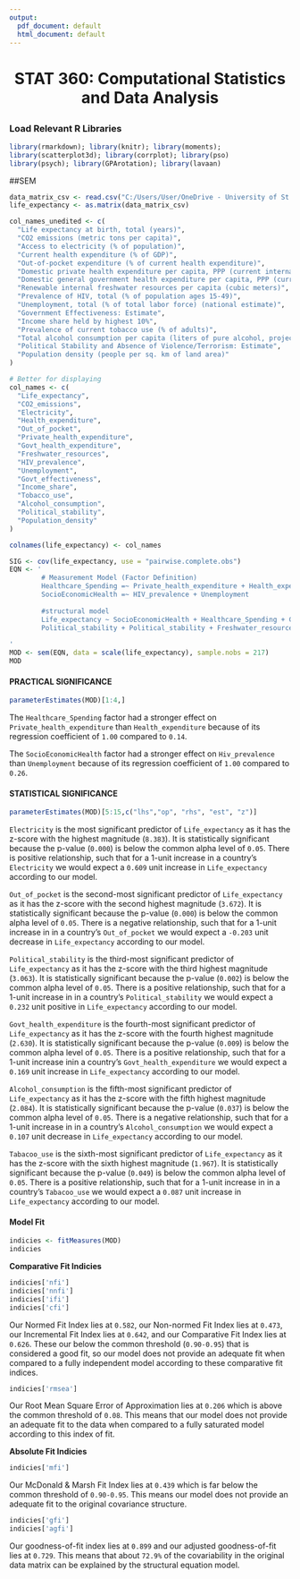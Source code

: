 ---
output:
  pdf_document: default
  html_document: default
---
<!-- INSTRUCTION: This is the template you will use to type up your responses to the exercises. To produce a document that you can print out and turn in just click on Knit HTML above. All you need to do to complete the lab report is to type up your BRIEF answers and the R code (when necessary) in the spaces provided below, rearranging them as needed based on the number of questions in each problem. -->

<center>

<h1>

STAT 360: Computational Statistics and Data Analysis

</center>

### Load Relevant R Libraries

```{r warning=FALSE, message=FALSE}
library(rmarkdown); library(knitr); library(moments); 
library(scatterplot3d); library(corrplot); library(pso)
library(psych); library(GPArotation); library(lavaan)
```

##SEM

```{r}
data_matrix_csv <- read.csv("C:/Users/User/OneDrive - University of St. Thomas/Classes/STAT360/STAT360 Project/data/Data Matrix.csv", row.names=1)
life_expectancy <- as.matrix(data_matrix_csv)

col_names_unedited <- c(
  "Life expectancy at birth, total (years)",
  "CO2 emissions (metric tons per capita)",
  "Access to electricity (% of population)",
  "Current health expenditure (% of GDP)",
  "Out-of-pocket expenditure (% of current health expenditure)",
  "Domestic private health expenditure per capita, PPP (current international $)",
  "Domestic general government health expenditure per capita, PPP (current international $)",
  "Renewable internal freshwater resources per capita (cubic meters)",
  "Prevalence of HIV, total (% of population ages 15-49)",
  "Unemployment, total (% of total labor force) (national estimate)",
  "Government Effectiveness: Estimate",
  "Income share held by highest 10%",
  "Prevalence of current tobacco use (% of adults)",
  "Total alcohol consumption per capita (liters of pure alcohol, projected estimates, 15+ years of age)",
  "Political Stability and Absence of Violence/Terrorism: Estimate",
  "Population density (people per sq. km of land area)"
)

# Better for displaying
col_names <- c(
  "Life_expectancy",
  "CO2_emissions",
  "Electricity",
  "Health_expenditure",
  "Out_of_pocket",
  "Private_health_expenditure",
  "Govt_health_expenditure",
  "Freshwater_resources",
  "HIV_prevalence",
  "Unemployment",
  "Govt_effectiveness",
  "Income_share",
  "Tobacco_use",
  "Alcohol_consumption",
  "Political_stability",
  "Population_density"
)

colnames(life_expectancy) <- col_names
```

```{r}
SIG <- cov(life_expectancy, use = "pairwise.complete.obs")
EQN <- '
        # Measurement Model (Factor Definition)
        Healthcare_Spending =~ Private_health_expenditure + Health_expenditure   
        SocioEconomicHealth =~ HIV_prevalence + Unemployment  
        
        #structural model
        Life_expectancy ~ SocioEconomicHealth + Healthcare_Spending + CO2_emissions + Electricity + Govt_health_expenditure + Tobacco_use + Alcohol_consumption + 
        Political_stability + Political_stability + Freshwater_resources + Out_of_pocket +  Govt_effectiveness                                                                        
  
'
MOD <- sem(EQN, data = scale(life_expectancy), sample.nobs = 217)
MOD
```

#### PRACTICAL SIGNIFICANCE

```{r}
parameterEstimates(MOD)[1:4,]
```

The `Healthcare_Spending` factor had a stronger effect on `Private_health_expenditure` than `Health_expenditure` because of its regression coefficient of `1.00` compared to `0.14`.

The `SocioEconomicHealth` factor had a stronger effect on `Hiv_prevalence` than `Unemployment` because of its regression coefficient of `1.00` compared to `0.26`.

#### STATISTICAL SIGNIFICANCE

```{r}
parameterEstimates(MOD)[5:15,c("lhs","op", "rhs", "est", "z")]
```

`Electricity` is the most significant predictor of `Life_expectancy` as it has the z-score with the highest magnitude (`8.383`). It is statistically significant because the p-value (`0.000`) is below the common alpha level of `0.05`. There is positive relationship, such that for a 1-unit increase in a country's `Electricity` we would expect a `0.609` unit increase in `Life_expectancy` according to our model.

`Out_of_pocket` is the second-most significant predictor of `Life_expectancy` as it has the z-score with the second highest magnitude (`3.672`). It is statistically significant because the p-value (`0.000`) is below the common alpha level of `0.05`. There is a negative relationship, such that for a 1-unit increase in in a country's `Out_of_pocket` we would expect a `-0.203` unit decrease in `Life_expectancy` according to our model.

`Political_stability` is the third-most significant predictor of `Life_expectancy` as it has the z-score with the third highest magnitude (`3.063`). It is statistically significant because the p-value (`0.002`) is below the common alpha level of `0.05`. There is a positive relationship, such that for a 1-unit increase in in a country's `Political_stability` we would expect a `0.232` unit positive in `Life_expectancy` according to our model.

`Govt_health_expenditure` is the fourth-most significant predictor of `Life_expectancy` as it has the z-score with the fourth highest magnitude (`2.630`). It is statistically significant because the p-value (`0.009`) is below the common alpha level of `0.05`. There is a positive relationship, such that for a 1-unit increase inin a country's `Govt_health_expenditure` we would expect a `0.169` unit increase in `Life_expectancy` according to our model.

`Alcohol_consumption` is the fifth-most significant predictor of `Life_expectancy` as it has the z-score with the fifth highest magnitude (`2.084`). It is statistically significant because the p-value (`0.037`) is below the common alpha level of `0.05`. There is a negative relationship, such that for a 1-unit increase in in a country's `Alcohol_consumption` we would expect a `0.107` unit decrease in `Life_expectancy` according to our model.

`Tabacoo_use` is the sixth-most significant predictor of `Life_expectancy` as it has the z-score with the sixth highest magnitude (`1.967`). It is statistically significant because the p-value (`0.049`) is below the common alpha level of `0.05`. There is a positive relationship, such that for a 1-unit increase in in a country's `Tabacoo_use` we would expect a `0.087` unit increase in `Life_expectancy` according to our model.

#### Model Fit

```{r}
indicies <- fitMeasures(MOD)
indicies
```

**Comparative Fit Indicies**

```{r}
indicies['nfi']
indicies['nnfi']
indicies['ifi']
indicies['cfi']
```

Our Normed Fit Index lies at `0.582`, our Non-normed Fit Index lies at `0.473`, our Incremental Fit Index lies at `0.642`, and our Comparative Fit Index lies at `0.626`. These our below the common threshold (`0.90-0.95`) that is considered a good fit, so our model does not provide an adequate fit when compared to a fully independent model according to these comparative fit indices.

```{r}
indicies['rmsea']
```

Our Root Mean Square Error of Approximation lies at `0.206` which is above the common threshold of `0.08`. This means that our model does not provide an adequate fit to the data when compared to a fully saturated model according to this index of fit.

**Absolute Fit Indicies**

```{r}
indicies['mfi']
```

Our McDonald & Marsh Fit Index lies at `0.439` which is far below the common threshold of `0.90-0.95`. This means our model does not provide an adequate fit to the original covariance structure.

```{r}
indicies['gfi']
indicies['agfi']
```

Our goodness-of-fit index lies at `0.899` and our adjusted goodness-of-fit lies at `0.729`. This means that about `72.9%` of the covariability in the original data matrix can be explained by the structural equation model.
